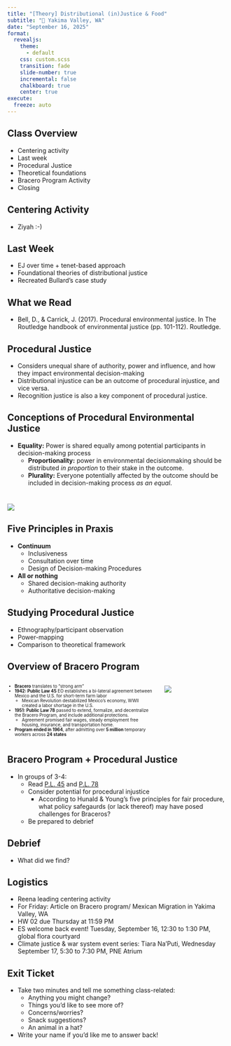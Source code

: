 ```yaml
---
title: "[Theory] Distributional (in)Justice & Food"
subtitle: "📍 Yakima Valley, WA"
date: "September 16, 2025"
format: 
  revealjs:
    theme:
      - default
    css: custom.scss
    transition: fade
    slide-number: true
    incremental: false 
    chalkboard: true
    center: true
execute:
  freeze: auto
---
```


##  Class Overview 
- Centering activity
- Last week
- Procedural Justice
 - Theoretical foundations
- Bracero Program Activity
- Closing


## Centering Activity
- Ziyah :-) 

## Last Week 
- EJ over time + tenet-based approach
- Foundational theories of distributional justice
- Recreated Bullard's case study

## What we Read {.smaller}
- Bell, D., & Carrick, J. (2017). Procedural environmental justice. In The Routledge handbook of environmental justice (pp. 101-112). Routledge.

## Procedural Justice
- Considers unequal share of authority, power and influence, and how they impact environmental decision-making 
- Distributional injustice can be an outcome of procedural injustice, and vice versa.
- Recognition justice is also a key component of procedural justice.

## Conceptions of Procedural Environmental Justice {.smaller}
- **Equality:** Power is shared equally among potential participants in decision-making process
  - **Proportionality:** power in environmental decisionmaking should be distributed *in proportion* to their stake in the outcome. 
  - **Plurality:** Everyone potentially affected by the outcome should be included in decision-making process *as an equal*.

#  
![](./images/five_proc_just.png)

## Five Principles in Praxis 
- **Continuum**
  - Inclusiveness
  - Consultation over time
  - Design of Decision-making Procedures
- **All or nothing**
  - Shared decision-making authority
  - Authoritative decision-making

## Studying Procedural Justice
- Ethnography/participant observation
- Power-mapping
- Comparison to theoretical framework

## Overview of Bracero Program {.smaller}

::: columns
::: {.column width="60%" style="font-size: 70%;"}
- **Bracero** translates to "strong arm"
- **1942: Public Law 45** EO establishes a bi-lateral agreement between Mexico and the U.S. for short-term farm labor
    - Mexican Revolution destabilized Mexico’s economy, WWII created a labor shortage in the U.S.
- **1951: Public Law 78** passed to extend, formalize, and decentralize the Bracero Program, and include additional protections.
  - Agreement promised fair wages, steady employment free housing, insurance, and transportation home.
- **Program ended in 1964**, after admitting over **5 million** temporary workers across **24 states**
:::

::: {.column width="50%"}
![](images/bracero.png)
:::

:::


## Bracero Program + Procedural Justice
- In groups of 3-4: 
  - Read [P.L. 45](https://web.archive.org/web/20070203013418/http://www.ccrh.org/comm/moses/primary/bracero.html) and [P.L. 78](https://web.archive.org/web/20121025023105/http://library.uwb.edu/guides/USimmigration/65%20stat%20119.pdf)
  - Consider potential for procedural injustice 
    - According to Hunald & Young's five principles for fair procedure, what policy safegaurds (or lack thereof) may have posed challenges for Braceros? 
  - Be prepared to debrief

## Debrief 
- What did we find? 

## Logistics
- Reena leading centering activity
- For Friday: Article on Bracero program/ Mexican Migration in Yakima Valley, WA
- HW 02 due Thursday at 11:59 PM
- ES welcome back event! Tuesday, September 16, 12:30 to 1:30 PM, global flora courtyard
- Climate justice & war system event series: Tiara Na'Puti, Wednesday September 17, 5:30 to 7:30 PM, PNE Atrium

## Exit Ticket
- Take two minutes and tell me something class-related:
  - Anything you might change? 
  - Things you'd like to see more of? 
  - Concerns/worries?
  - Snack suggestions?
  - An animal in a hat?
- Write your name if you'd like me to answer back!

